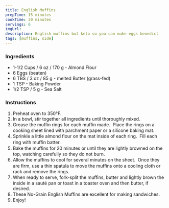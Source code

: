 ```yaml
---
title: English Muffins
prepTime: 15 minutes
cookTime: 30 minutes
servings: 6
imgUrl:
description: English muffins but keto so you can make eggs benedict
tags: [muffins, side]
---
```


### Ingredients

- 1-1/2 Cups / 6 oz / 170 g - Almond Flour
- 6 Eggs (beaten)
- 6 TBS / 3 oz / 85 g - melted Butter (grass-fed)
- 1 TSP - Baking Powder
- 1/2 TSP / 5 g - Sea Salt

### Instructions

1. Preheat oven to 350°F.
1. In a bowl, stir together all ingredients until thoroughly mixed.
1. Grease the muﬃn rings for each muﬃn made.  Place the rings on a cooking sheet lined with parchment paper or a silicone baking mat.
1. Sprinkle a little almond ﬂour on the mat inside of each ring.  Fill each ring with muﬃn batter.
1. Bake the muﬃns for 20 minutes or until they are lightly browned on the top, watching carefully so they do not burn.
1. Allow the muﬃns to cool for several minutes on the sheet.  Once they are ﬁrm, use a thin spatula to move the muﬃns onto a cooling cloth or rack and remove the rings.
1. When ready to serve, fork-split the muﬃns, butter and lightly brown the inside in a sauté pan or toast in a toaster oven and then butter, if desired.
1. These No-Grain English Muﬃns are excellent for making sandwiches.
1. Enjoy!
